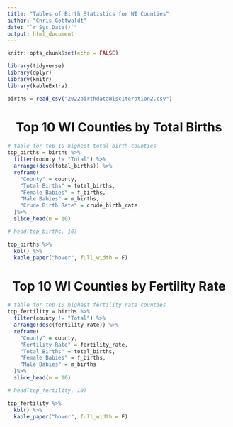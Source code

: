 ```yaml
---
title: "Tables of Birth Statistics for WI Counties"
author: "Chris Gottwaldt"
date: "`r Sys.Date()`"
output: html_document
---
```


```r
knitr::opts_chunk$set(echo = FALSE)

library(tidyverse)
library(dplyr)
library(knitr)
library(kableExtra)
```

```r
births = read_csv("2022birthdataWiscIteration2.csv")
```

<center> <h1>Top 10 WI Counties by Total Births</h1> </center>

```r
# table for top 10 highest total birth counties
top_births = births %>%
  filter(county != "Total") %>%
  arrange(desc(total_births)) %>%
  reframe(
    "County" = county,
    "Total Births" = total_births,
    "Female Babies" = f_births,
    "Male Babies" = m_births,
    "Crude Birth Rate" = crude_birth_rate
  )%>%
  slice_head(n = 10)

# head(top_births, 10)

top_births %>%
  kbl() %>%
  kable_paper("hover", full_width = F)
```

<center> <h1>Top 10 WI Counties by Fertility Rate</h1> </center>

```r
# table for top 10 highest fertility rate counties
top_fertility = births %>%
  filter(county != "Total") %>%
  arrange(desc(fertility_rate)) %>%
  reframe(
    "County" = county,
    "Fertility Rate" = fertility_rate,
    "Total Births" = total_births,
    "Female Babies" = f_births,
    "Male Babies" = m_births
  )%>%
  slice_head(n = 10)

# head(top_fertility, 10)

top_fertility %>%
  kbl() %>%
  kable_paper("hover", full_width = F)
```







